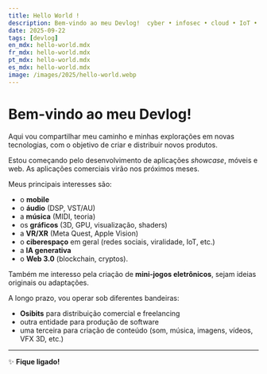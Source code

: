 ```yaml
---
title: Hello World !
description: Bem-vindo ao meu Devlog!  cyber • infosec • cloud • IoT • GPU • graphics • XR • mobile • music & audio
date: 2025-09-22
tags: [devlog]
en_mdx: hello-world.mdx
fr_mdx: hello-world.mdx
pt_mdx: hello-world.mdx
es_mdx: hello-world.mdx
image: /images/2025/hello-world.webp
---
```


<ThemeImage
  lightSrc="/images/2025/hello-world.webp"
  darkSrc="/images/2025/hello-world.webp"
  alt="Where everything is built"
  width={800}
  height={600}
  priority={true}
/>

# Bem-vindo ao meu Devlog!  

Aqui vou compartilhar meu caminho e minhas explorações em novas tecnologias, com o objetivo de criar e distribuir novos produtos.  

Estou começando pelo desenvolvimento de aplicações *showcase*, móveis e web. As aplicações comerciais virão nos próximos meses.  

Meus principais interesses são:  
- o **mobile**  
- o **áudio** (DSP, VST/AU)  
- a **música** (MIDI, teoria)  
- os **gráficos** (3D, GPU, visualização, shaders)  
- a **VR/XR** (Meta Quest, Apple Vision)  
- o **ciberespaço** em geral (redes sociais, viralidade, IoT, etc.)  
- a **IA generativa**  
- o **Web 3.0** (blockchain, cryptos). 


Também me interesso pela criação de **mini-jogos eletrônicos**, sejam ideias originais ou adaptações.  

A longo prazo, vou operar sob diferentes bandeiras:  
- **Osibits** para distribuição comercial e freelancing  
- outra entidade para produção de software  
- uma terceira para criação de conteúdo (som, música, imagens, vídeos, VFX 3D, etc.)  

---

✨ **Fique ligado!**
